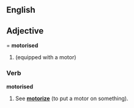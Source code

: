 ==English==

==Adjective===
'''motorised'''

# {{alternative spelling of|motorized}} (equipped with a motor)

===Verb===
'''motorised'''

# {{alternative spelling of|motorized}} See '''[[motorize]]'''  (to put a motor on something).